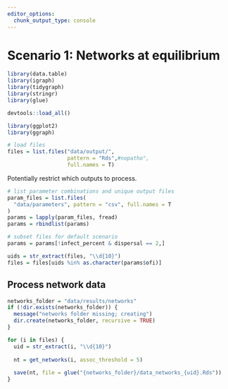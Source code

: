```yaml
---
editor_options: 
  chunk_output_type: console
---
```


# Scenario 1: Networks at equilibrium

```r
library(data.table)
library(igraph)
library(tidygraph)
library(stringr)
library(glue)

devtools::load_all()

library(ggplot2)
library(ggraph)
```

```r
# load files
files = list.files("data/output/", 
                   pattern = "Rds",#nopatho", 
                   full.names = T)
```

Potentially restrict which outputs to process.

```r
# list parameter combinations and unique output files
param_files = list.files(
  "data/parameters", pattern = "csv", full.names = T
)
params = lapply(param_files, fread)
params = rbindlist(params)

# subset files for default scenario
params = params[!infect_percent & dispersal == 2,]
```

```r
uids = str_extract(files, "\\d{10}")
files = files[uids %in% as.character(params$ofi)]
```

## Process network data

```r
networks_folder = "data/results/networks"
if (!dir.exists(networks_folder)) {
  message("networks folder missing; creating")
  dir.create(networks_folder, recursive = TRUE)
}
```

```r
for (i in files) {
  uid = str_extract(i, "\\d{10}")
  
  nt = get_networks(i, assoc_threshold = 5)
  
  save(nt, file = glue("{networks_folder}/data_networks_{uid}.Rds"))
}
```

